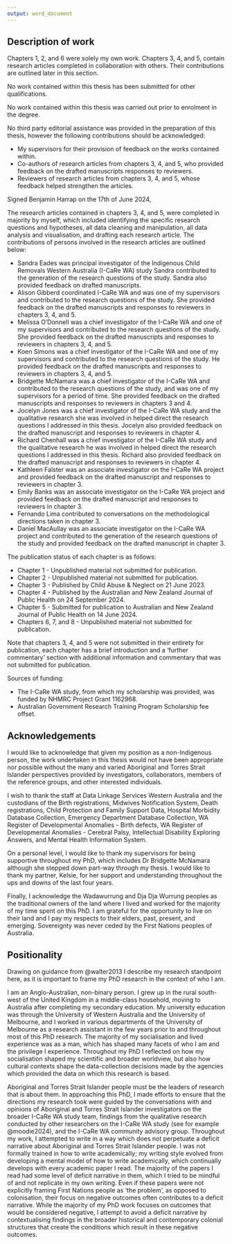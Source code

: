```yaml
---
output: word_document
---
```


## Description of work {-}

<!-- (i) a description of work towards the thesis that was carried out in collaboration with others, indicating the nature and proportion of the contribution of others and in general terms the portions of the work which the student claims as original; -->

Chapters 1, 2, and 6 were solely my own work. Chapters 3, 4, and 5, contain research articles completed in collaboration with others. Their contributions are outlined later in this section.

<!-- (ii) a description of work towards the thesis that has been submitted for other qualifications; -->

No work contained within this thesis has been submitted for other qualifications.

<!-- (iii) a description of work towards the thesis that was carried out prior to enrolment in the degree; -->

No work contained within this thesis was carried out prior to enrolment in the degree.

<!-- (iv) whether any third party editorial assistance was provided in preparation of the thesis and whether the persons providing this assistance are knowledgeable in the academic discipline of the thesis; -->

No third party editorial assistance was provided in the preparation of this thesis, however the following contributions should be acknowledged:

- My supervisors for their provision of feedback on the works contained within.
- Co-authors of research articles from chapters 3, 4, and 5, who provided feedback on the drafted manuscripts responses to reviewers.
- Reviewers of research articles from chapters 3, 4, and 5, whose feedback helped strengthen the articles.

Signed Benjamin Harrap on the 17th of June 2024,

\newpage

<!-- (v) the contributions of all persons involved in any multi-authored publications or articles in preparation included in the thesis; -->

The research articles contained in chapters 3, 4, and 5, were completed in majority by myself, which included identifying the specific research questions and hypotheses, all data cleaning and manipulation, all data analysis and visualisation, and drafting each research article. The contributions of persons involved in the research articles are outlined below:

- Sandra Eades was principal investigator of the Indigenous Child Removals Western Australia (I-CaRe WA) study Sandra contributed to the generation of the research questions of the study. Sandra also provided feedback on drafted manuscripts.
- Alison Gibberd coordinated I-CaRe WA and was one of my supervisors and contributed to the research questions of the study. She provided feedback on the drafted manuscripts and responses to reviewers in chapters 3, 4, and 5.
- Melissa O'Donnell was a chief investigator of the I-CaRe WA and one of my supervisors and contributed to the research questions of the study. She provided feedback on the drafted manuscripts and responses to reviewers in chapters 3, 4, and 5.
- Koen Simons was a chief investigator of the I-CaRe WA and one of my supervisors and contributed to the research questions of the study. He provided feedback on the drafted manuscripts and responses to reviewers in chapters 3, 4, and 5.
- Bridgette McNamara was a chief investigator of the I-CaRe WA and contributed to the research questions of the study, and was one of my supervisors for a period of time. She provided feedback on the drafted manuscripts and responses to reviewers in chapters 3 and 4.
- Jocelyn Jones was a chief investigator of the I-CaRe WA study and the qualitative research she was involved in helped direct the research questions I addressed in this thesis. Jocelyn also provided feedback on the drafted manuscript and responses to reviewers in chapter 4.
- Richard Chenhall was a chief investigator of the I-CaRe WA study and the qualitative research he was involved in helped direct the research questions I addressed in this thesis. Richard also provided feedback on the drafted manuscript and responses to reviewers in chapter 4.
- Kathleen Falster was an associate investigator on the I-CaRe WA project and provided feedback on the drafted manuscript and responses to reviewers in chapter 3.
- Emily Banks was an associate investigator on the I-CaRe WA project and provided feedback on the drafted manuscript and responses to reviewers in chapter 3.
- Fernando Lima contributed to conversations on the methodological directions taken in chapter 3.
- Daniel MacAullay was an associate investigator on the I-CaRe WA project and contributed to the generation of the research questions of the study and provided feedback on the drafted manuscript in chapter 3.

<!-- (vi) the publication status of all chapters presented in article format using the descriptors below; -->

<!--     Unpublished material not submitted for publication -->
<!--     Submitted for publication to [publication name] on[date] -->
<!--     In revision following peer review by [publication name] -->
<!--     Accepted for publication by [publication name] on[date] -->
<!--     Published by [publication name] on[date] -->
    
The publication status of each chapter is as follows:

- Chapter 1 - Unpublished material not submitted for publication.
- Chapter 2 - Unpublished material not submitted for publication.
- Chapter 3 - Published by Child Abuse \& Neglect on 21 June 2023.
- Chapter 4 - Published by the Australian and New Zealand Journal of Public Health on 24 September 2024.
- Chapter 5 - Submitted for publication to Australian and New Zealand Journal of Public Health on 14 June 2024.
- Chapters 6, 7, and 8 - Unpublished material not submitted for publication.

Note that chapters 3, 4, and 5 were not submitted in their entirety for publication, each chapter has a brief introduction and a 'further commentary' section with additional information and commentary that was not submitted for publication.

<!-- (vii) an acknowledgement of all sources of funding, including grant identification numbers where applicable and Australian Government Research Training Program Scholarships, including fee offset scholarships. -->

Sources of funding:

- The I-CaRe WA study, from which my scholarship was provided, was funded by NHMRC Project Grant 1162968.
- Australian Government Research Training Program Scholarship fee offset.

## Acknowledgements {-}

I would like to acknowledge that given my position as a non-Indigenous person, the work undertaken in this thesis would not have been appropriate nor possible without the many and varied Aboriginal and Torres Strait Islander perspectives provided by investigators, collaborators, members of the reference groups, and other interested individuals.

I wish to thank the staff at Data Linkage Services Western Australia and the custodians of the Birth registrations, Midwives Notification System, Death registrations, Child Protection and Family Support Data, Hospital Morbidity Database Collection, Emergency Department Database Collection, WA Register of Developmental Anomalies - Birth defects, WA Register of Developmental Anomalies - Cerebral Palsy, Intellectual Disability Exploring Answers, and Mental Health Information System. 

On a personal level, I would like to thank my supervisors for being supportive throughout my PhD, which includes Dr Bridgette McNamara although she stepped down part-way through my thesis. I would like to thank my partner, Kelsie, for her support and understanding throughout the ups and downs of the last four years.

Finally, I acknowledge the Wadawurrung and Dja Dja Wurrung peoples as the traditional owners of the land where I lived and worked for the majority of my time spent on this PhD. I am grateful for the opportunity to live on their land and I pay my respects to their elders, past, present, and emerging. Sovereignty was never ceded by the First Nations peoples of Australia.

## Positionality {-}

Drawing on guidance from @walter2013 I describe my research standpoint here, as it is important to frame my PhD research in the context of who I am.

I am an Anglo-Australian, non-binary person. I grew up in the rural south-west of the United Kingdom in a middle-class household, moving to Australia after completing my secondary education. My university education was through the University of Western Australia and the University of Melbourne, and I worked in various departments of the University of Melbourne as a research assistant in the few years prior to and throughout most of this PhD research. The majority of my socialisation and lived experience was as a man, which has shaped many facets of who I am and the privilege I experience. Throughout my PhD I reflected on how my socialisation shaped my scientific and broader worldview, but also how cultural contexts shape the data-collection decisions made by the agencies which provided the data on which this research is based.

Aboriginal and Torres Strait Islander people must be the leaders of research that is about them. In approaching this PhD, I made efforts to ensure that the directions my research took were guided by the conversations with and opinions of Aboriginal and Torres Strait Islander investigators on the broader I-CaRe WA study team, findings from the qualitative research conducted by other researchers on the I-CaRe WA study (see for example @moodie2024), and the I-CaRe WA community advisory group. Throughout my work, I attempted to write in a way which does not perpetuate a deficit narrative about Aboriginal and Torres Strait Islander people. I was not formally trained in how to write academically; my writing style evolved from developing a mental model of how to write academically, which continually develops with every academic paper I read. The majority of the papers I read had some level of deficit narrative in them, which I tried to be mindful of and not replicate in my own writing. Even if these papers were not explicitly framing First Nations people as 'the problem', as opposed to colonisation, their focus on negative outcomes often contributes to a deficit narrative. While the majority of my PhD work focuses on outcomes that would be considered negative, I attempt to avoid a deficit narrative by contextualising findings in the broader historical and contemporary colonial structures that create the conditions which result in these negative outcomes.